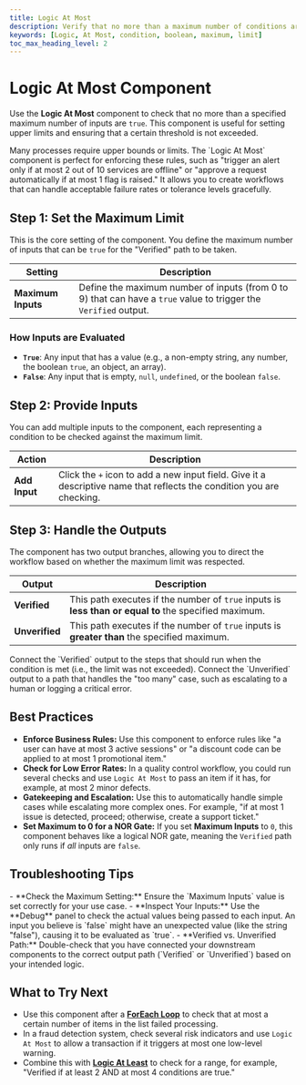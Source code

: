 ```yaml
---
title: Logic At Most
description: Verify that no more than a maximum number of conditions are met before proceeding in a workflow.
keywords: [Logic, At Most, condition, boolean, maximum, limit]
toc_max_heading_level: 2
---
```


# Logic At Most Component

Use the **Logic At Most** component to check that no more than a specified maximum number of inputs are `true`. This component is useful for setting upper limits and ensuring that a certain threshold is not exceeded.

<InfoCallout title="Why this matters">
Many processes require upper bounds or limits. The `Logic At Most` component is perfect for enforcing these rules, such as "trigger an alert only if at most 2 out of 10 services are offline" or "approve a request automatically if at most 1 flag is raised." It allows you to create workflows that can handle acceptable failure rates or tolerance levels gracefully.
</InfoCallout>

<Spacer size="md" />

## Step 1: Set the Maximum Limit

This is the core setting of the component. You define the maximum number of inputs that can be `true` for the "Verified" path to be taken.

| Setting          | Description                                                                                             |
|------------------|---------------------------------------------------------------------------------------------------------|
| **Maximum Inputs** | Define the maximum number of inputs (from 0 to 9) that can have a `true` value to trigger the `Verified` output. |

### How Inputs are Evaluated
- **`True`**: Any input that has a value (e.g., a non-empty string, any number, the boolean `true`, an object, an array).
- **`False`**: Any input that is empty, `null`, `undefined`, or the boolean `false`.

<Spacer size="md" />

## Step 2: Provide Inputs

You can add multiple inputs to the component, each representing a condition to be checked against the maximum limit.

| Action      | Description                                                                 |
|-------------|-----------------------------------------------------------------------------|
| **Add Input** | Click the `+` icon to add a new input field. Give it a descriptive name that reflects the condition you are checking. |

<Spacer size="md" />

## Step 3: Handle the Outputs

The component has two output branches, allowing you to direct the workflow based on whether the maximum limit was respected.

| Output       | Description                                                                                             |
|--------------|---------------------------------------------------------------------------------------------------------|
| **Verified** | This path executes if the number of `true` inputs is **less than or equal to** the specified maximum.     |
| **Unverified** | This path executes if the number of `true` inputs is **greater than** the specified maximum.         |

<TipCallout title="Branching Your Workflow">
Connect the `Verified` output to the steps that should run when the condition is met (i.e., the limit was not exceeded). Connect the `Unverified` output to a path that handles the "too many" case, such as escalating to a human or logging a critical error.
</TipCallout>

<Spacer size="md" />

## Best Practices

- **Enforce Business Rules:** Use this component to enforce rules like "a user can have at most 3 active sessions" or "a discount code can be applied to at most 1 promotional item."
- **Check for Low Error Rates:** In a quality control workflow, you could run several checks and use `Logic At Most` to pass an item if it has, for example, at most 2 minor defects.
- **Gatekeeping and Escalation:** Use this to automatically handle simple cases while escalating more complex ones. For example, "if at most 1 issue is detected, proceed; otherwise, create a support ticket."
- **Set Maximum to 0 for a NOR Gate:** If you set **Maximum Inputs** to `0`, this component behaves like a logical NOR gate, meaning the `Verified` path only runs if *all* inputs are `false`.

<Spacer size="md" />

## Troubleshooting Tips

<InfoCallout title="If your logic isn't branching as expected...">
- **Check the Maximum Setting:** Ensure the `Maximum Inputs` value is set correctly for your use case.
- **Inspect Your Inputs:** Use the **Debug** panel to check the actual values being passed to each input. An input you believe is `false` might have an unexpected value (like the string "false"), causing it to be evaluated as `true`.
- **Verified vs. Unverified Path:** Double-check that you have connected your downstream components to the correct output path (`Verified` or `Unverified`) based on your intended logic.
</InfoCallout>

<Spacer size="md" />

## What to Try Next

- Use this component after a **[ForEach Loop](/docs/agent-studio/components/advanced/for-each)** to check that at most a certain number of items in the list failed processing.
- In a fraud detection system, check several risk indicators and use `Logic At Most` to allow a transaction if it triggers at most one low-level warning.
- Combine this with **[Logic At Least](/docs/agent-studio/components/logic/logical-at-least)** to check for a range, for example, "Verified if at least 2 AND at most 4 conditions are true."
